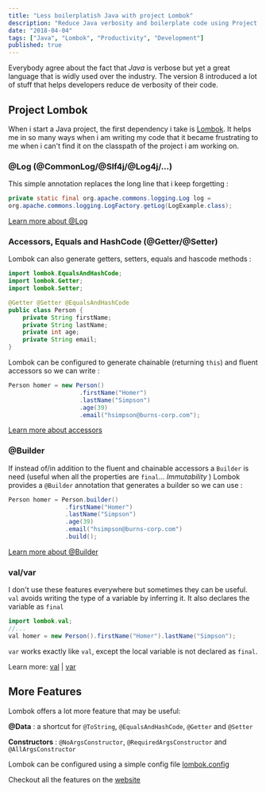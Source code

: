 ```yaml
---
title: "Less boilerplatish Java with project Lombok"
description: "Reduce Java verbosity and boilerplate code using Project Lombok annotations."
date: "2018-04-04"
tags: ["Java", "Lombok", "Productivity", "Development"]
published: true
---
```


Everybody agree about the fact that _Java_ is verbose but yet a great language that is widly used over the industry. 
The version 8 introduced a lot of stuff that helps developers reduce de verbosity of their code.

## Project Lombok

When i start a Java project, the first dependency i take is [Lombok](https://projectlombok.org). It helps me in so many ways when i am writing my code that it became frustrating to me when i can't find it on the classpath of the project i am working on. 

### @Log (@CommonLog/@Slf4j/@Log4j/...)

This simple annotation replaces the long line that i keep forgetting : 

```java 
private static final org.apache.commons.logging.Log log =
org.apache.commons.logging.LogFactory.getLog(LogExample.class);
```

[Learn more about @Log](https://projectlombok.org/features/log)

### Accessors, Equals and HashCode (@Getter/@Setter) 

Lombok can also generate getters, setters, equals and hascode methods :

```java
import lombok.EqualsAndHashCode;
import lombok.Getter;
import lombok.Setter;

@Getter @Setter @EqualsAndHashCode
public class Person {
    private String firstName;
    private String lastName;
    private int age;
    private String email;
}
```

Lombok can be configured to generate chainable (returning `this`) and fluent accessors so we can write : 

```java
Person homer = new Person()
	            	.firstName("Homer")
                	.lastName("Simpson")
                	.age(39)
                	.email("hsimpson@burns-corp.com");
```

[Learn more about accessors](https://projectlombok.org/features/all)

### @Builder

If instead of/in addition to the fluent and chainable accessors a `Builder` is need (useful when all the properties are `final`... _Immutability_ ) Lombok provides a `@Builder` annotation that generates a builder so we can use : 

```java
Person homer = Person.builder()
                .firstName("Homer")
                .lastName("Simpson")
                .age(39)
                .email("hsimpson@burns-corp.com")
                .build();                
```

[Learn more about @Builder](https://projectlombok.org/features/Builder)

### val/var 

I don't use these features everywhere but sometimes they can be useful. 
`val` avoids writing the type of a variable by inferring it. 
It also declares the variable as `final`

```java
import lombok.val;
//...
val homer = new Person().firstName("Homer").lastName("Simpson");
``` 

`var` works exactly like `val`, except the local variable is not declared as `final`.

Learn more: [val](https://projectlombok.org/features/val) | [var](https://projectlombok.org/features/var)

## More Features

Lombok offers a lot more feature that may be useful: 

**@Data** : a shortcut for `@ToString`, `@EqualsAndHashCode`, `@Getter` and `@Setter`

**Constructors** : `@NoArgsConstructor`, `@RequiredArgsConstructor` and `@AllArgsConstructor`

Lombok can be configured using a simple config file [lombok.config](https://projectlombok.org/features/configuration)

Checkout all the features on the [website](https://projectlombok.org/features/all)